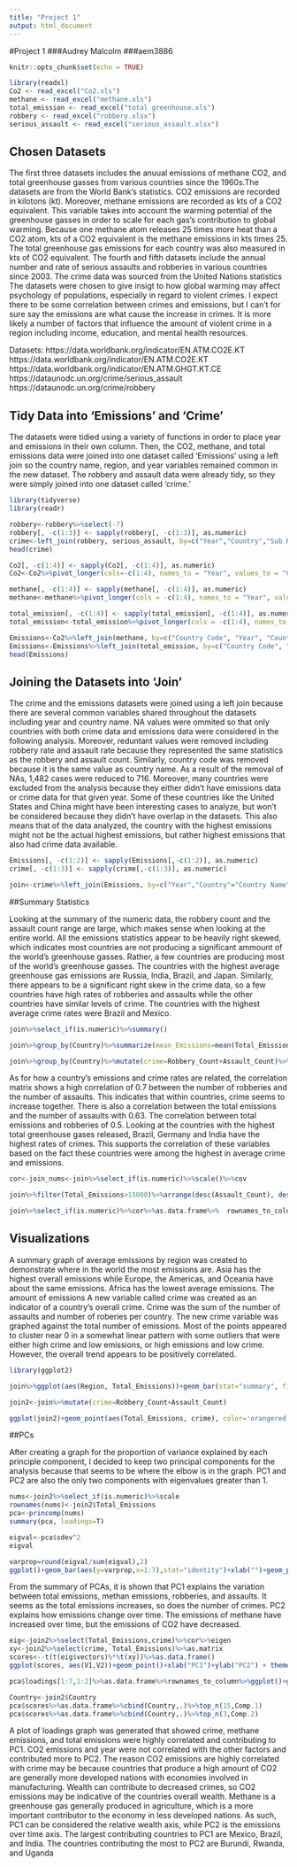 ```yaml
---
title: "Project 1"
output: html_document
---
```

#Project 1
###Audrey Malcolm
###aem3886

```r
knitr::opts_chunk$set(echo = TRUE)

library(readxl)
Co2 <- read_excel("Co2.xls")
methane <- read_excel("methane.xls")
total_emission <- read_excel("total greenhouse.xls")
robbery <- read_excel("robbery.xlsx")
serious_assault <- read_excel("serious_assault.xlsx")

```

## Chosen Datasets

  The first three datasets includes the anuual emissions of methane CO2, and total greenhouse gasses from various countries since the 1960s.The datasets are from the World Bank's statistics. CO2 emissions are recorded in kilotons (kt). Moreover, methane emissions are recorded as kts of a CO2 equivalent. This variable takes into account the warming potential of the greenhouse gasses in order to scale for each gas's contribution to global warming. Because one methane atom releases 25 times more heat than a CO2 atom, kts of a CO2 equivalent is the methane emissions in kts times 25. The total greenhouse gas emissions for each country was also measured in kts of CO2 equivalent. The fourth and fifth datasets include the annual number and rate of serious assaults and robberies in various countries since 2003. The crime data was sourced from the United Nations statistics
  The datasets were chosen to give insigt to how global warming may affect psychology of populations, especially in regard to violent crimes. I expect there to be some correlation between crimes and emissions, but I can't for sure say the emissions are what cause the increase in crimes. It is more likely a number of factors that influence the amount of violent crime in a region including income, education, and mental health resources.


Datasets:
https://data.worldbank.org/indicator/EN.ATM.CO2E.KT
https://data.worldbank.org/indicator/EN.ATM.CO2E.KT
https://data.worldbank.org/indicator/EN.ATM.GHGT.KT.CE
https://dataunodc.un.org/crime/serious_assault
https://dataunodc.un.org/crime/robbery


## Tidy Data into 'Emissions' and 'Crime'
  The datasets were tidied using a variety of functions in order to place year and emissions in their own column. Then, the CO2, methane, and total emissions data were joined into one dataset called 'Emissions' using a left join so the country name, region, and year variables remained common in the new dataset. The robbery and assault data were already tidy, so they were simply joined into one dataset called 'crime.' 
  
```r

library(tidyverse)
library(readr)

robbery<-robbery%>%select(-7)
robbery[, -c(1:3)] <- sapply(robbery[, -c(1:3)], as.numeric)
crime<-left_join(robbery, serious_assault, by=c("Year","Country","Sub Region", "Region"))
head(crime)

Co2[, -c(1:4)] <- sapply(Co2[, -c(1:4)], as.numeric)
Co2<-Co2%>%pivot_longer(cols=-c(1:4), names_to = "Year", values_to = "CO2_Emissions")%>%select(-c(3:4))

methane[, -c(1:4)] <- sapply(methane[, -c(1:4)], as.numeric)
methane<-methane%>%pivot_longer(cols = -c(1:4), names_to = "Year", values_to = "Methane_Emissions")%>%select(-c(3:4))

total_emission[, -c(1:4)] <- sapply(total_emission[, -c(1:4)], as.numeric)
total_emission<-total_emission%>%pivot_longer(cols = -c(1:4), names_to = "Year", values_to = "Total_Emissions")%>%select(-c(3:4))

Emissions<-Co2%>%left_join(methane, by=c("Country Code", "Year", "Country Name"))
Emissions<-Emissions%>%left_join(total_emission, by=c("Country Code", "Year","Country Name"))
head(Emissions)

```

## Joining the Datasets into 'Join'

  The crime and the emissions datasets were joined using a left join because there are several common variables shared throughout the datasets including year and country name. NA values were ommited so that only countries with both crime data and emissions data were considered in the following analysis. Moreover, reduntant values were removed including robbery rate and assault rate because they represented the same statistics as the robbery and assault count. Similarly, country code was removed because it is the same value as country name. 
  As a result of the removal of NAs, 1,482 cases were reduced to 716. Moreover, many countries were excluded from the analysis because they either didn't have emissions data or crime data for that given year. Some of these countries like the United States and China might have been interesting cases to analyze, but won't be considered because they didn't have overlap in the datasets. This also means that of the data analyzed, the country with the highest emissions might not be the actual highest emissions, but rather highest emissions that also had crime data available. 

```r

Emissions[, -c(1:2)] <- sapply(Emissions[,-c(1:2)], as.numeric)
crime[, -c(1:3)] <- sapply(crime[,-c(1:3)], as.numeric)

join<-crime%>%left_join(Emissions, by=c("Year","Country"="Country Name"))%>%na.omit%>%select(-6,-8,-9)

```


##Summary Statistics

  Looking at the summary of the numeric data, the robbery count and the assault count range are large, which makes sense when looking at the entire world. All the emissions statistics appear to be heavily right skewed, which indicates most countries are not producing a significant ammount of the world's greenhouse gasses. Rather, a few countries are producing most of the world's greenhouse gasses. The countries with the highest average greenhouse gas emissions are Russia, India, Brazil, and Japan. 
    Similarly, there appears to be a significant right skew in the crime data, so a few countries have high rates of robberies and assaults while the other countries have similar levels of crime. The countries with the highest average crime rates were Brazil and Mexico.
    
```R
join%>%select_if(is.numeric)%>%summary()

join%>%group_by(Country)%>%summarize(mean_Emissions=mean(Total_Emissions),sd(Total_Emissions))%>%arrange(desc(mean_Emissions))

join%>%group_by(Country)%>%mutate(crime=Robbery_Count+Assault_Count)%>%summarize(mean=mean(crime),sd(crime),n(), var(crime), median(crime), mode(crime), min(crime), max(crime), range=max(crime)-min(crime), cor(crime,Total_Emissions))%>%arrange(desc(mean))

```

  As for how a country's emissions and crime rates are related, the correlation matrix shows a high correlation of 0.7 between the number of robberies and the number of assaults. This indicates that within countries, crime seems to increase together. There is also a correlation between the total emissions and the number of assaults with 0.63. The correlation between total emissions and robberies of 0.5.
  Looking at the countries with the highest total greenhouse gases released, Brazil, Germany and India have the highest rates of crimes. This supports the correlation of these variables based on the fact these countries were among the highest in average crime and emissions.

```R
cor<-join_nums<-join%>%select_if(is.numeric)%>%scale()%>%cov

join%>%filter(Total_Emissions>15000)%>%arrange(desc(Assault_Count), desc(Robbery_Count))

join%>%select_if(is.numeric)%>%cor%>%as.data.frame%>%  rownames_to_column%>%pivot_longer(-1)%>%  ggplot(aes(rowname,name,fill=value))+geom_tile()+  geom_text(aes(label=round(value,2)))+  xlab("")+ylab("") +scale_fill_gradient2(low="black", high = "red") + theme(axis.text.x=element_text(angle=90))+ggtitle("Correlation Heat Map")

```
 
 

## Visualizations
  A summary graph of average emissions by region was created to demonstrate where in the world the most emissions are. Asia has the highest overall emissions while Europe, the Americas, and Oceania have about the same emissions. Africa has the lowest average emissions. The amount of emissions
  A new variable called crime was created as an indicator of a country's overall crime. Crime was the sum of the number of assaults and number of roberies per country. The new crime variable was graphed against the total number of emissions. Most of the points appeared to  cluster near 0 in a somewhat linear pattern with some outliers that were either high crime and low emissions, or high emissions and low crime. However, the overall trend appears to be positively correlated.   
```R
library(ggplot2)

join%>%ggplot(aes(Region, Total_Emissions))+geom_bar(stat="summary", fill="orangered")+labs(title="Emissions by Region", y="Average Total Emissions")+theme_classic()

join2<-join%>%mutate(crime=Robbery_Count+Assault_Count)

ggplot(join2)+geom_point(aes(Total_Emissions, crime), color='orangered')+coord_fixed()+labs(title="Crimes by Emission Level", x="Total Emissions", y="Total Crimes")+theme_minimal()+scale_x_continuous(breaks = round(seq(min(join2$Total_Emissions), max(join2$Total_Emissions), by = 1000000),1)) +scale_y_continuous(breaks = round(seq(min(join2$crime), max(join2$crime), by = 500000),1))


```


##PCs

  After creating a graph for the proportion of variance explained by each principle component, I decided to keep two principal components for the analysis because that seems to be where the elbow is in the graph. PC1 and PC2 are also the only two components with eigenvalues greater than 1. 
  
```R
nums<-join2%>%select_if(is.numeric)%>%scale
rownames(nums)<-join2$Total_Emissions
pca<-princomp(nums)
summary(pca, loadings=T)

eigval<-pca$sdev^2
eigval

varprop=round(eigval/sum(eigval),2)
ggplot()+geom_bar(aes(y=varprop,x=1:7),stat="identity")+xlab("")+geom_path(aes(y=varprop,x=1:7))+  geom_text(aes(x=1:7,y=varprop,label=round(varprop,2)),vjust=1,col="white",size=5)+  scale_y_continuous(breaks=seq(0,.6,.2),labels = scales::percent)+  scale_x_continuous(breaks=1:10)+theme_classic()+labs(y="Proportion of Variance", x="Principle Component Number", title="Proportion of Variance")
```
 
 From the summary of PCAs, it is shown that PC1 explains the variation between total emissions, methan emissions, robberies, and assaults. It seems as the total emissions increases, so does the number of crimes. PC2 explains how emissions change over time. The emissions of methane have increased over time, but the emissions of CO2 have decreased.
 
  
```R

eig<-join2%>%select(Total_Emissions,crime)%>%cor%>%eigen
xy<-join2%>%select(crime, Total_Emissions)%>%as.matrix
scores<--t(t(eig$vectors)%*%t(xy))%>%as.data.frame()
ggplot(scores, aes(V1,V2))+geom_point()+xlab("PC1")+ylab("PC2") + theme_classic()

pca$loadings[1:7,1:2]%>%as.data.frame%>%rownames_to_column%>%ggplot()+geom_hline(aes(yintercept=0),lty=2)+  geom_vline(aes(xintercept=0),lty=2)+ylab("PC2")+xlab("PC1")+  geom_segment(aes(x=0,y=0,xend=Comp.1,yend=Comp.2),arrow=arrow(),col="red")+  geom_label(aes(x=Comp.1*1.1,y=Comp.2*1.1,label=rowname))+ggtitle("Plot of Loadings")+theme_classic()

Country<-join2$Country
pca$scores%>%as.data.frame%>%cbind(Country,.)%>%top_n(15,Comp.1)
pca$scores%>%as.data.frame%>%cbind(Country,.)%>%top_n(3,Comp.2)


```
  A plot of loadings graph was generated that showed crime, methane emissions, and total emissions were highly correlated and contributing to PC1. CO2 emissions and year were not correlated with the other factors and contributed more to PC2. The reason CO2 emissions are highly correlated with crime may be because countries that produce a high amount of CO2 are generally more developed nations with economies involved in manufacturing. Wealth can contribute to decreased crimes, so CO2 emissions may be indicative of the countries overall wealth. Methane is a greenhouse gas generally produced in agriculture, which is a more important contributor to the economy in less developed nations. As such, PC1 can be considered the relative wealth axis, while PC2 is the emissions over time axis. 
  The largest contributing countries to PC1 are Mexico, Brazil, and India. The countries contributing the most to PC2 are Burundi, Rwanda, and Uganda
  
